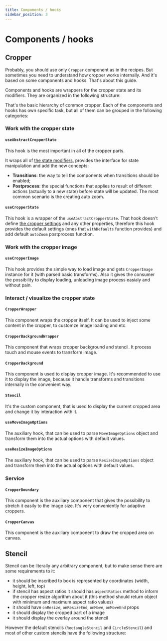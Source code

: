 ```yaml
---
title: Components / hooks
sidebar_position: 3
---
```



# Components / hooks

## Cropper

Probably, you should use only `Cropper` component as in the recipes. But sometimes you need to understand how cropper works internally.
And it's based on some components and hooks. That's about this guide.

Components and hooks are wrappers for the cropper state and its modifiers. They are organized in the following structure:

<ComponentsHierarchy/>

That's the basic hierarchy of common cropper. Each of the components and hooks has own specific task, but all of them can be grouped in the following categories:

### Work with the cropper state

#### `useAbstractCropperState`

This hook is the most important in all of the cropper parts.

It wraps all of [the state modifiers](test), provides the interface for state manipulation and add the new concepts:
- **Transitions**: the way to tell the components when transitions should be enabled;
- **Postprocess**: the special functions that applies to result of different actions (actually to a new state) before state will be updated. The most common scenario is the creating auto zoom.


#### `useCropperState`

This hook is a wrapper of the `useAbstractCropperState`. That hook doesn't define [the cropper settings](any) and any other
properties, therefore this hook provides the default settings (ones that `withDefaults` function provides) and add default `autoZoom` postprocess function.

### Work with the cropper image

#### `useCropperImage`

This hook provides the simple way to load image and gets `CropperImage` instance for it (with parsed basic transforms). Also it gives the consumer
the possibility to display loading, unloading image process easialy and without pain.

### Interact / visualize the cropper state

#### `CropperWrapper`

This component wraps the cropper itself. It can be used to inject some content in the cropper, to customze image loading and etc.

#### `CropperBackgroundWrapper`

This component that wraps cropper background and stencil. It process touch and mouse events to transform image.

#### `CropperBackground`

This component is used to display cropper image. It's recommended to use it to display the image, because it handle transforms and transitions
internally in the convenient way.

#### `Stencil`

It's the custom component, that is used to display the current cropped area and change it by interaction with it.


#### `useMoveImageOptions`

The auxiliary hook, that can be used to parse `MoveImageOptions` object and transform them into the actual options with default values.

#### `useResizeImageOptions`

The auxiliary hook, that can be used to parse `ResizeImageOptions` object and transform them into the actual options with default values.

### Service

#### `CropperBoundary`

This component is the auxiliary component that gives the possibility to stretch it easily to the image size. It's very conveniently for
adaptive croppers.

#### `CropperCanvas`

This component is the auxiliary component to draw the cropped area on canvas.

## Stencil

Stencil can be literally any arbitrary component, but to make sense there are some requirements to it:

- it should be inscribed to box is represented by coordinates (width, height, left, top)
- if stencil has aspect ratios it should has `aspectRatios` method to inform the cropper resize algorithm about it (this method should return object with minimum and maximum aspect ratio values)
- it should have `onResize`, `onResizeEnd`, `onMove`, `onMoveEnd` props
- it should display the cropped part of a image
- it should display the overlay around the stencil

However the default stencils (`RectangleStencil` and `CircleStencil`) and most of other custom stencils have the following structure:

<StencilHierarchy/>
